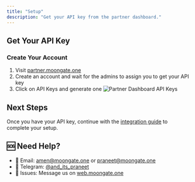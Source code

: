 ```yaml
---
title: "Setup"
description: "Get your API key from the partner dashboard."
---
```




## Get Your API Key

### Create Your Account

1. Visit [partner.moongate.one](https://partner.moongate.one)
2. Create an account and wait for the admins to assign you to get your API key
3. Click on API Keys and generate one
![Partner Dashboard API Keys](/images/partner-dashboard-apikeys.png)


## Next Steps

Once you have your API key, continue with the [integration guide](/authentication/moongate-sdk/react) to complete your setup.

## 🆘 Need Help?

- 📧 Email: amen@moongate.one or praneet@moongate.one
- 💬 Telegram: [@and_its_praneet](https://t.me/and_its_praneet)
- 🐛 Issues: Message us on [web.moongate.one](https://web.moongate.one)
